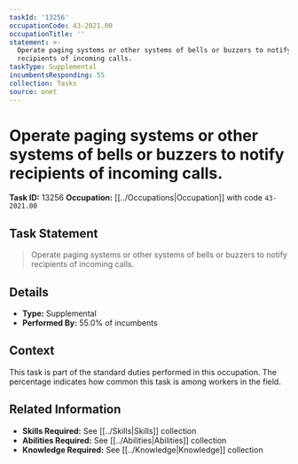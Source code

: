 ```yaml
---
taskId: '13256'
occupationCode: 43-2021.00
occupationTitle: ''
statement: >-
  Operate paging systems or other systems of bells or buzzers to notify
  recipients of incoming calls.
taskType: Supplemental
incumbentsResponding: 55
collection: Tasks
source: onet
---
```

# Operate paging systems or other systems of bells or buzzers to notify recipients of incoming calls.

**Task ID:** 13256
**Occupation:** [[../Occupations|Occupation]] with code `43-2021.00`

## Task Statement

> Operate paging systems or other systems of bells or buzzers to notify recipients of incoming calls.

## Details

- **Type:** Supplemental
- **Performed By:** 55.0% of incumbents

## Context

This task is part of the standard duties performed in this occupation. The percentage indicates how common this task is among workers in the field.

## Related Information

- **Skills Required:** See [[../Skills|Skills]] collection
- **Abilities Required:** See [[../Abilities|Abilities]] collection
- **Knowledge Required:** See [[../Knowledge|Knowledge]] collection
